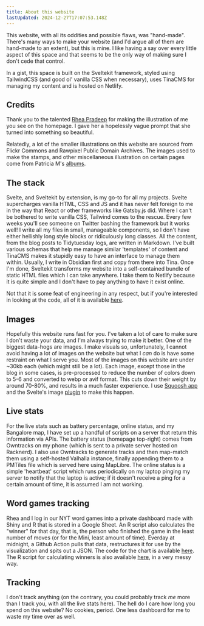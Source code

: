 ```yaml
---
title: About this website
lastUpdated: 2024-12-27T17:07:53.148Z
---
```


This website, with all its oddities and possible flaws, was "hand-made". There's many ways to make your website (and I'd argue all of them are hand-made to an extent), but this is mine. I like having a say over every little aspect of this space and that seems to be the only way of making sure I don't cede that control.

In a gist, this space is built on the Sveltekit framework, styled using TailwindCSS (and good ol' vanilla CSS when necessary), uses TinaCMS for managing my content and is hosted on Netlify.

## Credits

Thank you to the talented [Rhea Pradeep](https://www.linkedin.com/in/rheapradeep/) for making the illustration of me you see on the homepage. I gave her a hopelessly vague prompt that she turned into something so beautiful.

Relatedly, a lot of the smaller illustrations on this website are sourced from Flickr Commons and Rawpixel Public Domain Archives. The images used to make the stamps, and other miscellaneous illustration on certain pages come from Patricia M's [albums](https://www.flickr.com/photos/taffeta/albums/).

## The stack

Svelte, and Sveltekit by extension, is my go-to for all my projects. Svelte supercharges vanilla HTML, CSS and JS and it has never felt foreign to me in the way that React or other frameworks like Gatsby.js did. Where I can't be bothered to write vanilla CSS, Tailwind comes to the rescue. Every few weeks you'll see someone on Twitter bashing the framework but it works well! I write all my files in small, manageable components, so I don't have either hellishly long style blocks or ridiculously long classes. All the content, from the blog posts to Tidytuesday logs, are written in Markdown. I've built various schemas that help me manage similar 'templates' of content and TinaCMS makes it stupidly easy to have an interface to manage them within. Usually, I write in Obsidian first and copy from there into Tina. Once I'm done, Sveltekit transforms my website into a self-contained bundle of static HTML files which I can take anywhere. I take them to Netlify because it is quite simple and I don't have to pay anything to have it exist online.

Not that it is some feat of engineering in any respect, but if you're interested in looking at the code, all of it is available [here](https://github.com/thedivtagguy/site/).

## Images

Hopefully this website runs fast for you. I've taken a lot of care to make sure I don't waste your data, and I'm always trying to make it better. One of the biggest data-hogs are images. I make visuals so, unfortunately, I cannot avoid having a lot of images on the website but what I *can* do is have some restraint on what I serve you. Most of the images on this website are under \~30kb each (which might still be a lot). Each image, except those in the blog in some cases, is pre-processed to reduce the number of colors down to 5-6 and converted to webp or avif format. This cuts down their weight by around 70-80%, and results in a much faster experience. I use [Squoosh app](https://squoosh.app/) and the Svelte's image [plugin](https://kit.svelte.dev/docs/images#sveltejs-enhanced-img) to make this happen.

<div id="stats" />

## Live stats

For the live stats such as battery percentage, online status, and my Bangalore map, I have set up a handful of scripts on a server that return this information via APIs. The battery status (homepage top-right) comes from Owntracks on my phone (which is sent to a private server hosted on Racknerd). I also use Owntracks to generate tracks and then map-match them using a self-hosted Valhalla instance, finally appending them to a PMTiles file which is served here using MapLibre. The online status is a simple 'heartbeat' script which runs periodically on my laptop pinging my server to notify that the laptop is active; if it doesn't receive a ping for a certain amount of time, it is assumed I am not working.

<div id="word-games" />

## Word games tracking

Rhea and I log in our NYT word games into a private dashboard made with Shiny and R that is stored in a Google Sheet. An R script also calculates the "winner" for that day, that is, the person who finished the game in the least number of moves (or for the Mini, least amount of time). Everday at midnight, a Github Action pulls that data, restructures it for use by the visualization and spits out a JSON. The code for the chart is available [here](https://github.com/thedivtagguy/site/blob/master/src/lib/components/WordGames/Chart.svelte). The R script for calculating winners is also available [here](https://github.com/thedivtagguy/word-game-dashboard/tree/master/helpers), in a very messy way.

<div id="what-i-track" />

## Tracking

I don't track anything (on the contrary, you could probably track *me* more than I track you, with all the live stats here). The hell do I care how long you spend on this website? No cookies, period. One less dashboard for me to waste my time over as well.
